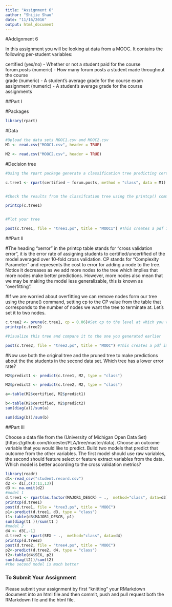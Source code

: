 ```yaml
---
title: "Assignment 6"
author: "Shijie Shao"
date: "11/16/2016"
output: html_document
---
```

#Addignment 6

In this assignment you will be looking at data from a MOOC. It contains the following per-student variables:

certified (yes/no) - Whether or not a student paid for the course  
forum.posts (numeric) - How many forum posts a student made throughout the course  
grade (numeric) - A student's average grade for the course exam  
assignment (numeric) - A student's average grade for the course assignments  

##Part I

#Packages
```r
library(rpart)
```

#Data
```r
#Upload the data sets MOOC1.csv and MOOC2.csv
M1 <- read.csv("MOOC1.csv", header = TRUE)

M2 <- read.csv("MOOC2.csv", header = TRUE)

```

#Decision tree
```r
#Using the rpart package generate a classification tree predicting certified from the other variables in the M1 data frame. Which variables should you use?

c.tree1 <- rpart(certified ~ forum.posts, method = "class", data = M1)


#Check the results from the classifcation tree using the printcp() command

printcp(c.tree1)


#Plot your tree

post(c.tree1, file = "tree1.ps", title = "MOOC1") #This creates a pdf image of the tree

```

##Part II

#The heading "xerror" in the printcp table stands for "cross validation error", it is the error rate of assigning students to certified/uncertified of the model averaged over 10-fold cross validation. CP stands for "Complexity Parameter" and represents the cost to error for adding a node to the tree. Notice it decreases as we add more nodes to the tree which implies that more nodes make better predictions. However, more nodes also mean that we may be making the model less generalizable, this is known as "overfitting".

#If we are worried about overfitting we can remove nodes form our tree using the prune() command, setting cp to the CP value from the table that corresponds to the number of nodes we want the tree to terminate at. Let's set it to two nodes.

```r
c.tree2 <- prune(c.tree1, cp = 0.06)#Set cp to the level at which you want the tree to end
printcp(c.tree2)

#Visualize this tree and compare it to the one you generated earlier

post(c.tree2, file = "tree2.ps", title = "MOOC") #This creates a pdf image of the tree
```

#Now use both the original tree and the pruned tree to make predictions about the the students in the second data set. Which tree has a lower error rate?

```r
M2$predict1 <- predict(c.tree1, M2, type = "class")

M2$predict2 <- predict(c.tree2, M2, type = "class")

a<-table(M2$certified, M2$predict1)

b<-table(M2$certified, M2$predict2)
sum(diag(a))/sum(a)

sum(diag(b))/sum(b)

```

##Part III

Choose a data file from the (University of Michigan Open Data Set)[https://github.com/bkoester/PLA/tree/master/data]. Choose an outcome variable that you would like to predict. Build two models that predict that outcome from the other variables. The first model should use raw variables, the second should feature select or feature extract variables from the data. Which model is better according to the cross validation metrics?

```r
library(readr)
d1<-read_csv("student.record.csv")
d2 <- d1[,c(3:11,13)]
d3 <- na.omit(d2)
#model 1
d.tree1 <- rpart(as.factor(MAJOR1_DESCR) ~ .,  method="class", data=d3)
printcp(d.tree1)
post(d.tree1, file = "tree3.ps", title = "MOOC")
p1<-predict(d.tree1, d3, type = "class")
t1<-table(d3$MAJOR1_DESCR, p1)
sum(diag(t1 ))/sum(t1 )
#model 2
d4 <- d3[,-1]
d.tree2 <- rpart(SEX ~ .,  method="class", data=d4)
printcp(d.tree2)
post(d.tree2, file = "tree4.ps", title = "MOOC") 
p2<-predict(d.tree2, d4, type = "class")
t2<-table(d4$SEX, p2)
sum(diag(t2))/sum(t2)
#the second model is much better
```


### To Submit Your Assignment

Please submit your assignment by first "knitting" your RMarkdown document into an html file and then commit, push and pull request both the RMarkdown file and the html file.